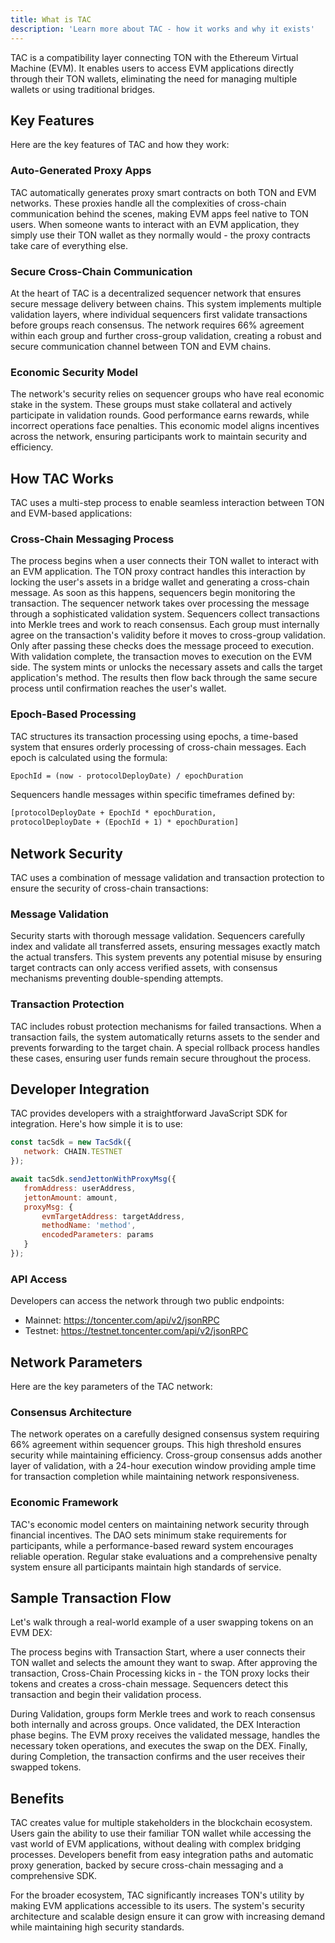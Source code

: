 ```yaml
---
title: What is TAC
description: 'Learn more about TAC - how it works and why it exists'
---
```



TAC is a compatibility layer connecting TON with the Ethereum Virtual Machine (EVM). It enables users to access EVM applications directly through their TON wallets, eliminating the need for managing multiple wallets or using traditional bridges.


## Key Features
Here are the key features of TAC and how they work:

### Auto-Generated Proxy Apps
TAC automatically generates proxy smart contracts on both TON and EVM networks. These proxies handle all the complexities of cross-chain communication behind the scenes, making EVM apps feel native to TON users. When someone wants to interact with an EVM application, they simply use their TON wallet as they normally would - the proxy contracts take care of everything else.

### Secure Cross-Chain Communication 
At the heart of TAC is a decentralized sequencer network that ensures secure message delivery between chains. This system implements multiple validation layers, where individual sequencers first validate transactions before groups reach consensus. The network requires 66% agreement within each group and further cross-group validation, creating a robust and secure communication channel between TON and EVM chains.

### Economic Security Model
The network's security relies on sequencer groups who have real economic stake in the system. These groups must stake collateral and actively participate in validation rounds. Good performance earns rewards, while incorrect operations face penalties. This economic model aligns incentives across the network, ensuring participants work to maintain security and efficiency.

## How TAC Works

TAC uses a multi-step process to enable seamless interaction between TON and EVM-based applications:
### Cross-Chain Messaging Process

<Steps>
<Step title="User Interaction">
The process begins when a user connects their TON wallet to interact with an EVM application. The TON proxy contract handles this interaction by locking the user's assets in a bridge wallet and generating a cross-chain message. As soon as this happens, sequencers begin monitoring the transaction.
</Step>

<Step title="Message Validation">
The sequencer network takes over processing the message through a sophisticated validation system. Sequencers collect transactions into Merkle trees and work to reach consensus. Each group must internally agree on the transaction's validity before it moves to cross-group validation. Only after passing these checks does the message proceed to execution.
</Step>

<Step title="Transaction Execution">
With validation complete, the transaction moves to execution on the EVM side. The system mints or unlocks the necessary assets and calls the target application's method. The results then flow back through the same secure process until confirmation reaches the user's wallet.
</Step>
</Steps>

### Epoch-Based Processing

TAC structures its transaction processing using epochs, a time-based system that ensures orderly processing of cross-chain messages. Each epoch is calculated using the formula:

```txt
EpochId = (now - protocolDeployDate) / epochDuration
```

Sequencers handle messages within specific timeframes defined by:

```txt
[protocolDeployDate + EpochId * epochDuration, 
protocolDeployDate + (EpochId + 1) * epochDuration]
```

## Network Security

TAC uses a combination of message validation and transaction protection to ensure the security of cross-chain transactions:

### Message Validation
Security starts with thorough message validation. Sequencers carefully index and validate all transferred assets, ensuring messages exactly match the actual transfers. This system prevents any potential misuse by ensuring target contracts can only access verified assets, with consensus mechanisms preventing double-spending attempts.

### Transaction Protection
TAC includes robust protection mechanisms for failed transactions. When a transaction fails, the system automatically returns assets to the sender and prevents forwarding to the target chain. A special rollback process handles these cases, ensuring user funds remain secure throughout the process.

## Developer Integration

TAC provides developers with a straightforward JavaScript SDK for integration. Here's how simple it is to use:

```javascript
const tacSdk = new TacSdk({
   network: CHAIN.TESTNET
});

await tacSdk.sendJettonWithProxyMsg({
   fromAddress: userAddress,
   jettonAmount: amount,
   proxyMsg: {
       evmTargetAddress: targetAddress,
       methodName: 'method',
       encodedParameters: params
   }
});
```

### API Access
Developers can access the network through two public endpoints:

- Mainnet: https://toncenter.com/api/v2/jsonRPC
- Testnet: https://testnet.toncenter.com/api/v2/jsonRPC

## Network Parameters

Here are the key parameters of the TAC network:
### Consensus Architecture
The network operates on a carefully designed consensus system requiring 66% agreement within sequencer groups. This high threshold ensures security while maintaining efficiency. Cross-group consensus adds another layer of validation, with a 24-hour execution window providing ample time for transaction completion while maintaining network responsiveness.

### Economic Framework
TAC's economic model centers on maintaining network security through financial incentives. The DAO sets minimum stake requirements for participants, while a performance-based reward system encourages reliable operation. Regular stake evaluations and a comprehensive penalty system ensure all participants maintain high standards of service.

## Sample Transaction Flow

Let's walk through a real-world example of a user swapping tokens on an EVM DEX:

The process begins with Transaction Start, where a user connects their TON wallet and selects the amount they want to swap. After approving the transaction, Cross-Chain Processing kicks in - the TON proxy locks their tokens and creates a cross-chain message. Sequencers detect this transaction and begin their validation process.

During Validation, groups form Merkle trees and work to reach consensus both internally and across groups. Once validated, the DEX Interaction phase begins. The EVM proxy receives the validated message, handles the necessary token operations, and executes the swap on the DEX. Finally, during Completion, the transaction confirms and the user receives their swapped tokens.

## Benefits

TAC creates value for multiple stakeholders in the blockchain ecosystem. Users gain the ability to use their familiar TON wallet while accessing the vast world of EVM applications, without dealing with complex bridging processes. Developers benefit from easy integration paths and automatic proxy generation, backed by secure cross-chain messaging and a comprehensive SDK.

For the broader ecosystem, TAC significantly increases TON's utility by making EVM applications accessible to its users. The system's security architecture and scalable design ensure it can grow with increasing demand while maintaining high security standards.

